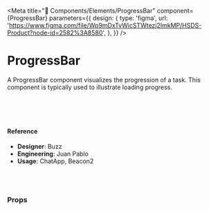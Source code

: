 
<Meta
  title="🧬 Components/Elements/ProgressBar"
  component={ProgressBar}
  parameters={{
    design: {
      type: 'figma',
      url:
        'https://www.figma.com/file/Wp9mDxTvWicSTWtezj2ImkMP/HSDS-Product?node-id=2582%3A8580',
    },
  }}
/>

# ProgressBar

A ProgressBar component visualizes the progression of a task. This component is typically used to illustrate loading progress.

<Preview>
  <Story name="default">
    <div>
      <ProgressBar value={50} size="lg" />
      <br />
      <ProgressBar value={50} size="md" />
      <br />
      <ProgressBar value={50} size="sm" />
      <br />
    </div>
  </Story>
</Preview>

#### Reference

- **Designer**: Buzz
- **Engineering**: Juan Pablo
- **Usage**: ChatApp, Beacon2

<br />
<br />

### Props

<Props of={ProgressBar} />
